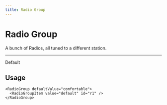 ```yaml
---
title: Radio Group
---
```


# Radio Group

A bunch of Radios, all tuned to a different station.

---


<div>
  <RadioGroup defaultValue="comfortable">
    <div className="flex items-center space-x-2">
      <RadioGroupItem value="default" id="r1" />
      <Label htmlFor="r1">Default</Label>
    </div>
  </RadioGroup>
</div>

## Usage

```tsx
<RadioGroup defaultValue="comfortable">
  <RadioGroupItem value="default" id="r1" />
</RadioGroup>
```
